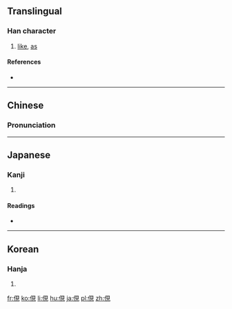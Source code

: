 {{also|伣}}
==Translingual==

===Han character===
{{Han char|rn=9|rad=人|as=07|sn=9|four=2621<sub>0</sub>|canj=人月山山 (OBUU)|ids=⿰[[亻]][[見]]}}

# {{context|archaic|lang=zh}} [[like]], [[as]]

====References====
* {{Han ref|kx=0104.280|dkj=00686|dj=0221.120|hdz=10161.010|uh=4FD4|ud=20436|bh=CDE4|bd=52708}}

----

==Chinese==
{{zh-hanzi-box|[[伣]]|俔}}

===Pronunciation===
{{zh-pron
|m=xiàn
|c=jin5
|mc=y
|oc=y
|ma=
|cat=adv
}}

----

==Japanese==

===Kanji===
{{ja-kanji|grade=|rs=人07}}

# {{defn|lang=ja|sort=人07}}

====Readings====
* {{ja-readings|on=[[けん]] (ken)|kun=[[うかがう]] (ukagau)}}

----

==Korean==

===Hanja===
{{ko-hanja|hangeul=현|rv=hyeon|mr=hyŏn}}

# {{defn|lang=ko|sort=人07}}

[[fr:俔]]
[[ko:俔]]
[[li:俔]]
[[hu:俔]]
[[ja:俔]]
[[pl:俔]]
[[zh:俔]]